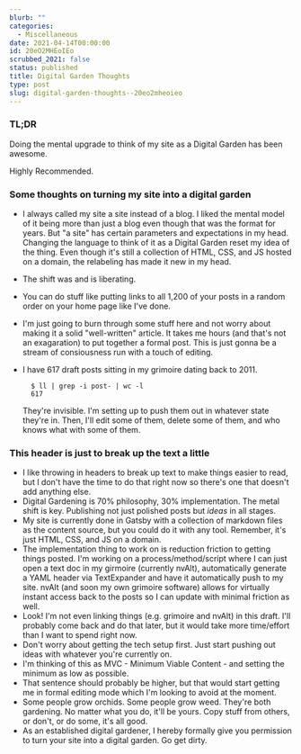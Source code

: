 ```yaml
---
blurb: ""
categories:
  - Miscellaneous
date: 2021-04-14T00:00:00
id: 20eO2MHEoIEo
scrubbed_2021: false
status: published
title: Digital Garden Thoughts
type: post
slug: digital-garden-thoughts--20eo2mheoieo
---
```


### TL;DR

Doing the mental upgrade to think of my site as a Digital Garden has been awesome. 

Highly Recommended. 

### Some thoughts on turning my site into a digital garden

- I always called my site a site instead of a blog. I liked the mental model of it being more than just a blog even though that was the format for years. But "a site" has certain parameters and expectations in my head. Changing the language to think of it as a Digital Garden reset my idea of the thing. Even though it's still a collection of HTML, CSS, and JS hosted on a domain, the relabeling has made it new in my head. 
- The shift was and is liberating. 
- You can do stuff like putting links to all 1,200 of your posts in a random order on your home page like I've done. 
- I'm just going to burn through some stuff here and not worry about making it a solid "well-written" article. It takes me hours (and that's not an exagaration) to put together a formal post. This is just gonna be a stream of consiousness run with a touch of editing.
- I have 617 draft posts sitting in my grimoire dating back to 2011. 

        $ ll | grep -i post- | wc -l
        617    

    They're invisible. I'm setting up to push them out in whatever state they're in. Then, I'll edit some of them, delete some of them, and who knows what with some of them.

### This header is just to break up the text a little

- I like throwing in headers to break up text to make things easier to read, but I don't have the time to do that right now so there's one that doesn't add anything else. 
- Digital Gardening is 70% philosophy, 30% implementation. The metal shift is key. Publishing not just polished posts but *ideas* in all stages. 
- My site is currently done in Gatsby with a collection of markdown files as the content source, but you could do it with any tool. Remember, it's just HTML, CSS, and JS on a domain. 
- The implementation thing to work on is reduction friction to getting things posted. I'm working on a process/method/script where I can just open a text doc in my girmoire (currently nvAlt), automatically generate a YAML header via TextExpander and have it automatically push to my site. nvAlt (and soon my own grimoire software) allows for virtually instant access back to the posts so I can update with minimal friction as well.
- Look! I'm not even linking things (e.g. grimoire and nvAlt) in this draft. I'll probably come back and do that later, but it would take more time/effort than I want to spend right now.
- Don't worry about getting the tech setup first. Just start pushing out ideas with whatever you're currently on. 
- I'm thinking of this as MVC - Minimum Viable Content - and setting the minimum as low as possible. 
- That sentence should probably be higher, but that would start getting me in formal editing mode which I'm looking to avoid at the moment. 
- Some people grow orchids. Some people grow weed. They're both gardening. No matter what you do, it'll be yours. Copy stuff from others, or don't, or do some, it's all good. 
- As an established digital gardener, I hereby formally give you permission to turn your site into a digital garden. Go get dirty.